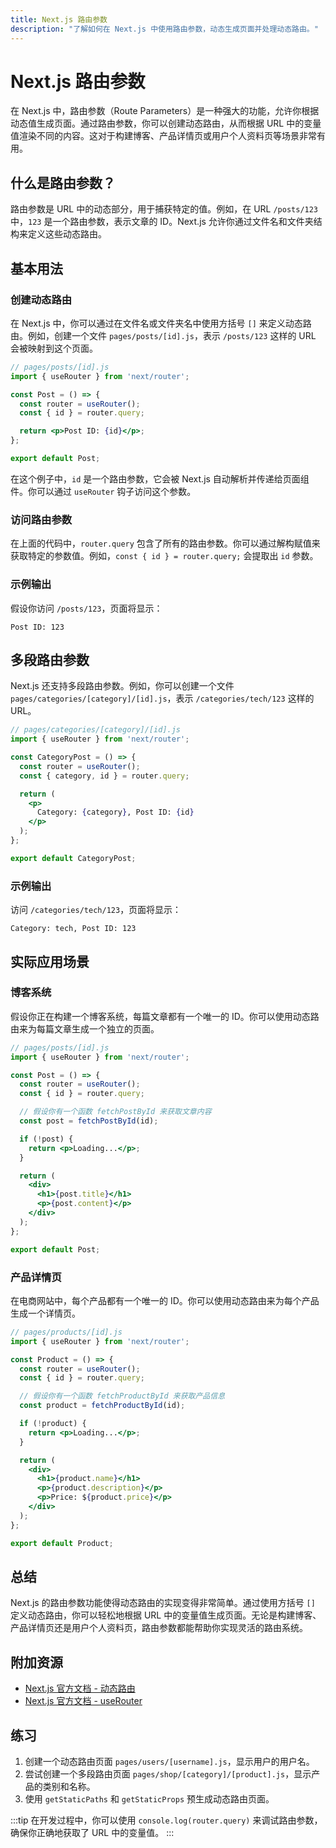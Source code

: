 ```yaml
---
title: Next.js 路由参数
description: "了解如何在 Next.js 中使用路由参数，动态生成页面并处理动态路由。"
---
```


# Next.js 路由参数

在 Next.js 中，路由参数（Route Parameters）是一种强大的功能，允许你根据动态值生成页面。通过路由参数，你可以创建动态路由，从而根据 URL 中的变量值渲染不同的内容。这对于构建博客、产品详情页或用户个人资料页等场景非常有用。

## 什么是路由参数？

路由参数是 URL 中的动态部分，用于捕获特定的值。例如，在 URL `/posts/123` 中，`123` 是一个路由参数，表示文章的 ID。Next.js 允许你通过文件名和文件夹结构来定义这些动态路由。

## 基本用法

### 创建动态路由

在 Next.js 中，你可以通过在文件名或文件夹名中使用方括号 `[]` 来定义动态路由。例如，创建一个文件 `pages/posts/[id].js`，表示 `/posts/123` 这样的 URL 会被映射到这个页面。

```jsx
// pages/posts/[id].js
import { useRouter } from 'next/router';

const Post = () => {
  const router = useRouter();
  const { id } = router.query;

  return <p>Post ID: {id}</p>;
};

export default Post;
```

在这个例子中，`id` 是一个路由参数，它会被 Next.js 自动解析并传递给页面组件。你可以通过 `useRouter` 钩子访问这个参数。

### 访问路由参数

在上面的代码中，`router.query` 包含了所有的路由参数。你可以通过解构赋值来获取特定的参数值。例如，`const { id } = router.query;` 会提取出 `id` 参数。

### 示例输出

假设你访问 `/posts/123`，页面将显示：

```
Post ID: 123
```

## 多段路由参数

Next.js 还支持多段路由参数。例如，你可以创建一个文件 `pages/categories/[category]/[id].js`，表示 `/categories/tech/123` 这样的 URL。

```jsx
// pages/categories/[category]/[id].js
import { useRouter } from 'next/router';

const CategoryPost = () => {
  const router = useRouter();
  const { category, id } = router.query;

  return (
    <p>
      Category: {category}, Post ID: {id}
    </p>
  );
};

export default CategoryPost;
```

### 示例输出

访问 `/categories/tech/123`，页面将显示：

```
Category: tech, Post ID: 123
```

## 实际应用场景

### 博客系统

假设你正在构建一个博客系统，每篇文章都有一个唯一的 ID。你可以使用动态路由来为每篇文章生成一个独立的页面。

```jsx
// pages/posts/[id].js
import { useRouter } from 'next/router';

const Post = () => {
  const router = useRouter();
  const { id } = router.query;

  // 假设你有一个函数 fetchPostById 来获取文章内容
  const post = fetchPostById(id);

  if (!post) {
    return <p>Loading...</p>;
  }

  return (
    <div>
      <h1>{post.title}</h1>
      <p>{post.content}</p>
    </div>
  );
};

export default Post;
```

### 产品详情页

在电商网站中，每个产品都有一个唯一的 ID。你可以使用动态路由来为每个产品生成一个详情页。

```jsx
// pages/products/[id].js
import { useRouter } from 'next/router';

const Product = () => {
  const router = useRouter();
  const { id } = router.query;

  // 假设你有一个函数 fetchProductById 来获取产品信息
  const product = fetchProductById(id);

  if (!product) {
    return <p>Loading...</p>;
  }

  return (
    <div>
      <h1>{product.name}</h1>
      <p>{product.description}</p>
      <p>Price: ${product.price}</p>
    </div>
  );
};

export default Product;
```

## 总结

Next.js 的路由参数功能使得动态路由的实现变得非常简单。通过使用方括号 `[]` 定义动态路由，你可以轻松地根据 URL 中的变量值生成页面。无论是构建博客、产品详情页还是用户个人资料页，路由参数都能帮助你实现灵活的路由系统。

## 附加资源

- [Next.js 官方文档 - 动态路由](https://nextjs.org/docs/routing/dynamic-routes)
- [Next.js 官方文档 - useRouter](https://nextjs.org/docs/api-reference/next/router)

## 练习

1. 创建一个动态路由页面 `pages/users/[username].js`，显示用户的用户名。
2. 尝试创建一个多段路由页面 `pages/shop/[category]/[product].js`，显示产品的类别和名称。
3. 使用 `getStaticPaths` 和 `getStaticProps` 预生成动态路由页面。

:::tip
在开发过程中，你可以使用 `console.log(router.query)` 来调试路由参数，确保你正确地获取了 URL 中的变量值。
:::